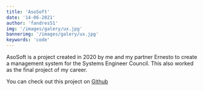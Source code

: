 ---
title: 'AsoSoft'
date: '14-06-2021'
author: 'fandres51'
img: '/images/galery/ux.jpg'
bannerimg: '/images/galery/ux.jpg'
keywords: 'code'
---

AsoSoft is a project created in 2020 by me and my partner Ernesto to 
create a management system for the Systems Engineer Council. This also worked
as the final project of my career.

You can check out this project on [Github](https://github.com/fandres51/proyectointegrador-enriquez-yaselga)